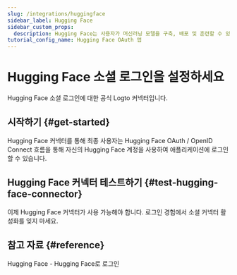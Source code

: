 ```yaml
---
slug: /integrations/huggingface
sidebar_label: Hugging Face
sidebar_custom_props:
  description: Hugging Face는 사용자가 머신러닝 모델을 구축, 배포 및 훈련할 수 있도록 돕는 머신러닝 (ML) 및 데이터 과학 플랫폼이자 커뮤니티입니다.
tutorial_config_name: Hugging Face OAuth 앱
---
```




# Hugging Face 소셜 로그인을 설정하세요

Hugging Face 소셜 로그인에 대한 공식 Logto 커넥터입니다.

<GuideTip />

## 시작하기 \{#get-started}

Hugging Face 커넥터를 통해 최종 사용자는 Hugging Face OAuth / OpenID Connect 흐름을 통해 자신의 Hugging Face 계정을 사용하여 애플리케이션에 로그인할 수 있습니다.

<Integration />

## Hugging Face 커넥터 테스트하기 \{#test-hugging-face-connector}

이제 Hugging Face 커넥터가 사용 가능해야 합니다. <MainSiteUrl href="/connectors/social-connectors#enable-social-sign-in">로그인 경험에서 소셜 커넥터 활성화</MainSiteUrl>를 잊지 마세요.

## 참고 자료 \{#reference}

<Url href="https://huggingface.co/docs/hub/en/oauth#sign-in-with-hugging-face">
  Hugging Face - Hugging Face로 로그인
</Url>
